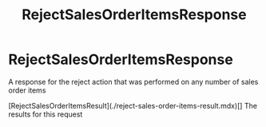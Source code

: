 ﻿---
title: RejectSalesOrderItemsResponse
description: The properties associated with a RejectSalesOrderItemsResponse
---

RejectSalesOrderItemsResponse
===============================================
A response for the reject action that was performed on any number of sales order items

<Reference>
  <Field name="results" nullable={false}>
    <Type>
      [RejectSalesOrderItemsResult](./reject-sales-order-items-result.mdx)[]
    </Type>
    <Description>
      The results for this request
    </Description>
  </Field>
</Reference>
